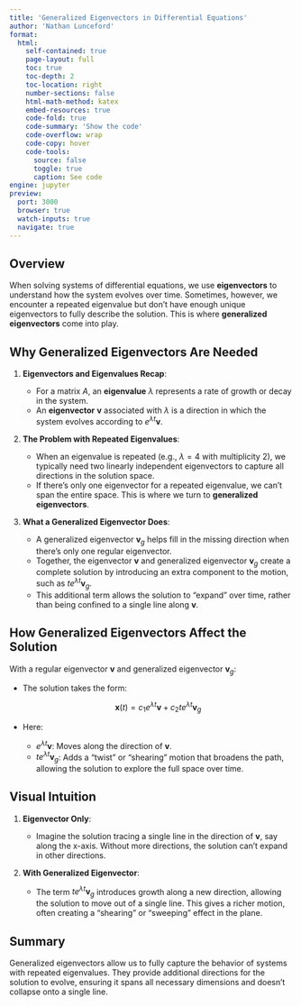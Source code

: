 ```yaml
---
title: 'Generalized Eigenvectors in Differential Equations'
author: 'Nathan Lunceford'
format:
  html:
    self-contained: true
    page-layout: full
    toc: true
    toc-depth: 2
    toc-location: right
    number-sections: false
    html-math-method: katex
    embed-resources: true
    code-fold: true
    code-summary: 'Show the code'
    code-overflow: wrap
    code-copy: hover
    code-tools:
      source: false
      toggle: true
      caption: See code
engine: jupyter
preview:
  port: 3000
  browser: true
  watch-inputs: true
  navigate: true
---
```


## **Overview**

When solving systems of differential equations, we use **eigenvectors** to
understand how the system evolves over time. Sometimes, however, we encounter a
repeated eigenvalue but don't have enough unique eigenvectors to fully describe
the solution. This is where **generalized eigenvectors** come into play.

## **Why Generalized Eigenvectors Are Needed**

1. **Eigenvectors and Eigenvalues Recap**:

   - For a matrix $A$, an **eigenvalue** $\lambda$ represents a rate of growth
     or decay in the system.
   - An **eigenvector** $\mathbf{v}$ associated with $\lambda$ is a direction in
     which the system evolves according to $e^{\lambda t} \mathbf{v}$.

2. **The Problem with Repeated Eigenvalues**:

   - When an eigenvalue is repeated (e.g., $\lambda = 4$ with multiplicity 2),
     we typically need two linearly independent eigenvectors to capture all
     directions in the solution space.
   - If there’s only one eigenvector for a repeated eigenvalue, we can't span
     the entire space. This is where we turn to **generalized eigenvectors**.

3. **What a Generalized Eigenvector Does**:

   - A generalized eigenvector $\mathbf{v}_g$ helps fill in the missing
     direction when there's only one regular eigenvector.
   - Together, the eigenvector $\mathbf{v}$ and generalized eigenvector
     $\mathbf{v}_g$ create a complete solution by introducing an extra component
     to the motion, such as $t e^{\lambda t} \mathbf{v}_g$.
   - This additional term allows the solution to "expand" over time, rather than
     being confined to a single line along $\mathbf{v}$.

## **How Generalized Eigenvectors Affect the Solution**

With a regular eigenvector $\mathbf{v}$ and generalized eigenvector
$\mathbf{v}_g$:

- The solution takes the form:

  $$
  \mathbf{x}(t) = c_1 e^{\lambda t} \mathbf{v} + c_2 t e^{\lambda t} \mathbf{v}_g
  $$

- Here:

  - $e^{\lambda t} \mathbf{v}$: Moves along the direction of $\mathbf{v}$.
  - $t e^{\lambda t} \mathbf{v}_g$: Adds a "twist" or "shearing" motion that
    broadens the path, allowing the solution to explore the full space over
    time.

## **Visual Intuition**

1. **Eigenvector Only**:

   - Imagine the solution tracing a single line in the direction of
     $\mathbf{v}$, say along the x-axis. Without more directions, the solution
     can't expand in other directions.

2. **With Generalized Eigenvector**:

   - The term $t e^{\lambda t} \mathbf{v}_g$ introduces growth along a new
     direction, allowing the solution to move out of a single line. This gives a
     richer motion, often creating a "shearing" or "sweeping" effect in the
     plane.

## **Summary**

Generalized eigenvectors allow us to fully capture the behavior of systems with
repeated eigenvalues. They provide additional directions for the solution to
evolve, ensuring it spans all necessary dimensions and doesn’t collapse onto a
single line.

